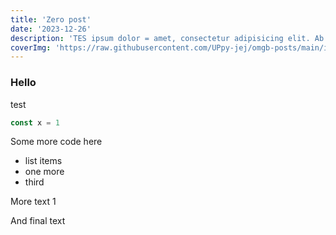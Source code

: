 ```yaml
---
title: 'Zero post'
date: '2023-12-26'
description: 'TES ipsum dolor = amet, consectetur adipisicing elit. Ab beatae dicidunt ipsam, magnam modi molestiae nemo neque nostrum nulla dsfsdfsf officia porro  quo, ratione vitae voluptate'
coverImg: 'https://raw.githubusercontent.com/UPpy-jej/omgb-posts/main/images/paintings-2.png'
---
```


### Hello
test
```ts
const x = 1
```

Some more code here
- list items
- one more
- third

More text 1

And final text
